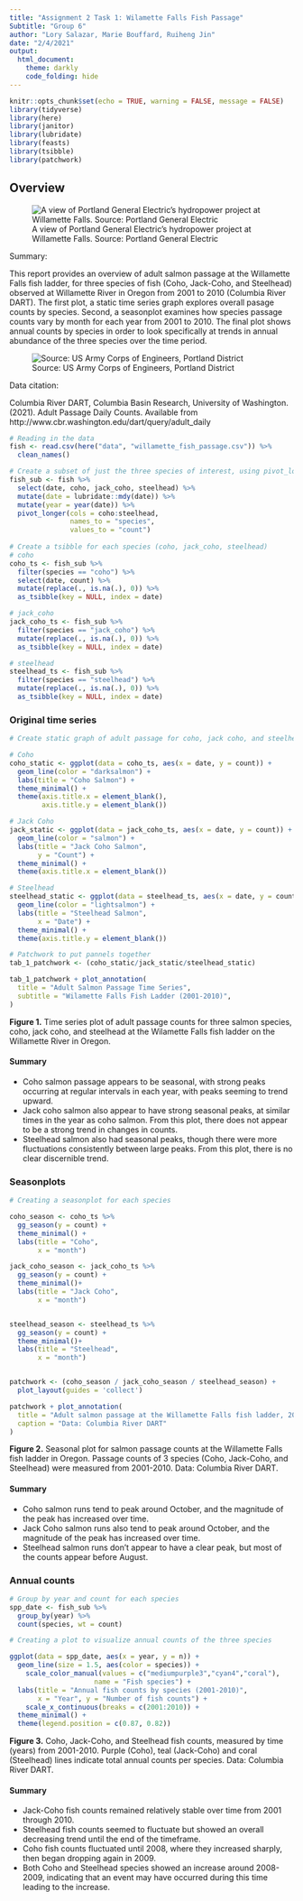```yaml
---
title: "Assignment 2 Task 1: Wilamette Falls Fish Passage"
Subtitle: "Group 6"
author: "Lory Salazar, Marie Bouffard, Ruiheng Jin"
date: "2/4/2021"
output: 
  html_document:
    theme: darkly
    code_folding: hide
---
```


```r
knitr::opts_chunk$set(echo = TRUE, warning = FALSE, message = FALSE)
library(tidyverse)
library(here)
library(janitor)
library(lubridate)
library(feasts)
library(tsibble)
library(patchwork)
```

## Overview {.tabset}


![A view of Portland General Electric's hydropower project at Willamette Falls. Source: Portland General Electric](https://images.ctfassets.net/416ywc1laqmd/7slwrtWOXNbINMCiFHB4yE/fd392576d7eae7b827119c0ea0e27bed/Willamette-Falls-photo.jpg)


Summary:

This report provides an overview of adult salmon passage at the Willamette Falls fish ladder, for three species of fish (Coho, Jack-Coho, and Steelhead) observed at Willamette River in Oregon from 2001 to 2010 (Columbia River DART). The first plot, a static time series graph explores overall pasage counts by species. Second, a seasonplot examines how species passage counts vary by month for each year from 2001 to 2010. The final plot shows annual counts by species in order to look specifically at trends in annual abundance of the three species over the time period.


![Source: US Army Corps of Engineers, Portland District](https://www.nwp.usace.army.mil/Portals/24/images/Willamette_Falls_Locks_area_map.jpg?ver=2018-10-01-153840-817&timestamp=1538422736049)

Data citation: 

Columbia River DART, Columbia Basin Research, University of Washington. (2021). Adult Passage Daily Counts. Available from http://www.cbr.washington.edu/dart/query/adult_daily

```r
# Reading in the data
fish <- read.csv(here("data", "willamette_fish_passage.csv")) %>% 
  clean_names()

# Create a subset of just the three species of interest, using pivot_longer to put them in one singular column 
fish_sub <- fish %>% 
  select(date, coho, jack_coho, steelhead) %>% 
  mutate(date = lubridate::mdy(date)) %>% 
  mutate(year = year(date)) %>%  
  pivot_longer(cols = coho:steelhead,
               names_to = "species", 
               values_to = "count") 
 
# Create a tsibble for each species (coho, jack_coho, steelhead)
# coho
coho_ts <- fish_sub %>% 
  filter(species == "coho") %>% 
  select(date, count) %>% 
  mutate(replace(., is.na(.), 0)) %>% 
  as_tsibble(key = NULL, index = date) 

# jack_coho
jack_coho_ts <- fish_sub %>% 
  filter(species == "jack_coho") %>% 
  mutate(replace(., is.na(.), 0)) %>% 
  as_tsibble(key = NULL, index = date) 

# steelhead
steelhead_ts <- fish_sub %>% 
  filter(species == "steelhead") %>% 
  mutate(replace(., is.na(.), 0)) %>% 
  as_tsibble(key = NULL, index = date) 
```


### Original time series

```r
# Create static graph of adult passage for coho, jack coho, and steelhead salmon

# Coho
coho_static <- ggplot(data = coho_ts, aes(x = date, y = count)) +
  geom_line(color = "darksalmon") +
  labs(title = "Coho Salmon") +
  theme_minimal() +
  theme(axis.title.x = element_blank(),
        axis.title.y = element_blank())

# Jack Coho
jack_static <- ggplot(data = jack_coho_ts, aes(x = date, y = count)) +
  geom_line(color = "salmon") +
  labs(title = "Jack Coho Salmon",
       y = "Count") +
  theme_minimal() +
  theme(axis.title.x = element_blank())

# Steelhead
steelhead_static <- ggplot(data = steelhead_ts, aes(x = date, y = count)) +
  geom_line(color = "lightsalmon") +
  labs(title = "Steelhead Salmon",
       x = "Date") +
  theme_minimal() +
  theme(axis.title.y = element_blank())

# Patchwork to put pannels together
tab_1_patchwork <- (coho_static/jack_static/steelhead_static)

tab_1_patchwork + plot_annotation(
  title = "Adult Salmon Passage Time Series",
  subtitle = "Wilamette Falls Fish Ladder (2001-2010)",
)

```

**Figure 1.** Time series plot of adult passage counts for three salmon species, coho, jack coho, and steelhead at the Wilamette Falls fish ladder on the Willamette River in Oregon.

#### Summary

- Coho salmon passage appears to be seasonal, with strong peaks occurring at regular intervals in each year, with peaks seeming to trend upward.
- Jack coho salmon also appear to have strong seasonal peaks, at similar times in the year as coho salmon. From this plot, there does not appear to be a strong trend in changes in counts.
- Steelhead salmon also had seasonal peaks, though there were more fluctuations consistently between large peaks. From this plot, there is no clear discernible trend.


### Seasonplots

```r
# Creating a seasonplot for each species

coho_season <- coho_ts %>% 
  gg_season(y = count) +
  theme_minimal() +
  labs(title = "Coho",
       x = "month")

jack_coho_season <- jack_coho_ts %>% 
  gg_season(y = count) +
  theme_minimal()+
  labs(title = "Jack Coho",
       x = "month")


steelhead_season <- steelhead_ts %>% 
  gg_season(y = count) +
  theme_minimal()+
  labs(title = "Steelhead",
       x = "month")


patchwork <- (coho_season / jack_coho_season / steelhead_season) +
  plot_layout(guides = 'collect')

patchwork + plot_annotation(
  title = "Adult salmon passage at the Willamette Falls fish ladder, 2001 - 2010",
  caption = "Data: Columbia River DART"
)
```

**Figure 2.** Seasonal plot for salmon passage counts at the Willamette Falls fish ladder in Oregon. Passage counts of 3 species (Coho, Jack-Coho, and Steelhead) were measured from 2001-2010. Data: Columbia River DART.

#### Summary

- Coho salmon runs tend to peak around October, and the magnitude of the peak has increased over time.
- Jack Coho salmon runs also tend to peak around October, and the magnitude of the peak has increased over time.
- Steelhead salmon runs don't appear to have a clear peak, but most of the counts appear before August.

### Annual counts

```r
# Group by year and count for each species
spp_date <- fish_sub %>% 
  group_by(year) %>% 
  count(species, wt = count) 

# Creating a plot to visualize annual counts of the three species

ggplot(data = spp_date, aes(x = year, y = n)) +
  geom_line(size = 1.5, aes(color = species)) +
    scale_color_manual(values = c("mediumpurple3","cyan4","coral"), 
                     name = "Fish species") +
  labs(title = "Annual fish counts by species (2001-2010)",
       x = "Year", y = "Number of fish counts") +
    scale_x_continuous(breaks = c(2001:2010)) +
  theme_minimal() +
  theme(legend.position = c(0.87, 0.82))
```

**Figure 3.** Coho, Jack-Coho, and Steelhead fish counts, measured by time (years) from 2001-2010. Purple (Coho), teal (Jack-Coho) and coral (Steelhead) lines indicate total annual counts per species. Data: Columbia River DART.

#### Summary

- Jack-Coho fish counts remained relatively stable over time from 2001 through 2010.
- Steelhead fish counts seemed to fluctuate but showed an overall decreasing trend until the end of the timeframe. 
- Coho fish counts fluctuated until 2008, where they increased sharply, then began dropping again in 2009.
- Both Coho and Steelhead species showed an increase around 2008-2009, indicating that an event may have occurred during this time leading to the increase. 
